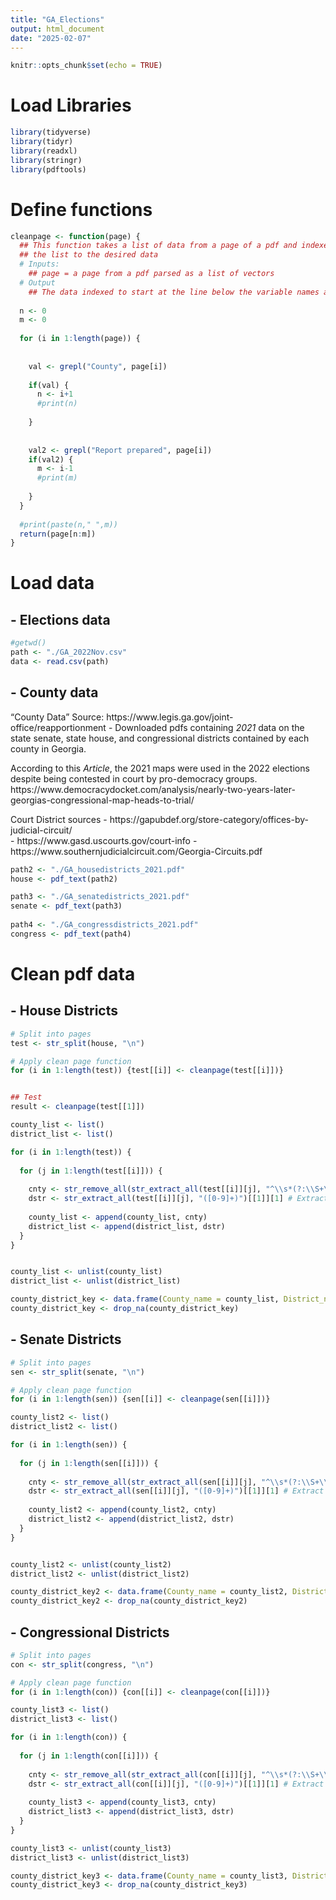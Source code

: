```yaml
---
title: "GA_Elections"
output: html_document
date: "2025-02-07"
---
```


```r
knitr::opts_chunk$set(echo = TRUE)
```


# Load Libraries 

```r
library(tidyverse)
library(tidyr)
library(readxl)
library(stringr)
library(pdftools)
```


# Define functions
```r
cleanpage <- function(page) {
  ## This function takes a list of data from a page of a pdf and indexes 
  ## the list to the desired data 
  # Inputs: 
    ## page = a page from a pdf parsed as a list of vectors 
  # Output 
    ## The data indexed to start at the line below the variable names and ending before text
  
  n <- 0
  m <- 0
  
  for (i in 1:length(page)) {
    
    
    val <- grepl("County", page[i])
     
    if(val) { 
      n <- i+1
      #print(n)
      
    }
    
    
    val2 <- grepl("Report prepared", page[i])
    if(val2) { 
      m <- i-1
      #print(m)
      
    }
  }
  
  #print(paste(n," ",m))
  return(page[n:m])
}
```



# Load data 

## - Elections data 

```r
#getwd()
path <- "./GA_2022Nov.csv"
data <- read.csv(path)

```


## - County data 

"County Data" Source: https://www.legis.ga.gov/joint-office/reapportionment 
- Downloaded pdfs containing *2021* data on the state senate, state house, and congressional districts contained by each county in Georgia.

According to this *Article*, the 2021 maps were used in the 2022 elections despite being contested in court by pro-democracy groups.
https://www.democracydocket.com/analysis/nearly-two-years-later-georgias-congressional-map-heads-to-trial/ 


Court District sources 
- https://gapubdef.org/store-category/offices-by-judicial-circuit/  
- https://www.gasd.uscourts.gov/court-info
- https://www.southernjudicialcircuit.com/Georgia-Circuits.pdf 

```r

path2 <- "./GA_housedistricts_2021.pdf"
house <- pdf_text(path2)

path3 <- "./GA_senatedistricts_2021.pdf"
senate <- pdf_text(path3)
  
path4 <- "./GA_congressdistricts_2021.pdf"
congress <- pdf_text(path4)

```


# Clean pdf data

## - House Districts 
```r
# Split into pages
test <- str_split(house, "\n")

# Apply clean page function 
for (i in 1:length(test)) {test[[i]] <- cleanpage(test[[i]])}


## Test 
result <- cleanpage(test[[1]])

```


```r

county_list <- list()
district_list <- list()

for (i in 1:length(test)) {
  
  for (j in 1:length(test[[i]])) {
    
    cnty <- str_remove_all(str_extract_all(test[[i]][j], "^\\s*(?:\\S+\\s+)"), " ") # Extract first word from string 
    dstr <- str_extract_all(test[[i]][j], "([0-9]+)")[[1]][1] # Extract first number from string
    
    county_list <- append(county_list, cnty)
    district_list <- append(district_list, dstr)
  }
}


county_list <- unlist(county_list)
district_list <- unlist(district_list)
```

```r
county_district_key <- data.frame(County_name = county_list, District_name = district_list)
county_district_key <- drop_na(county_district_key)
```



## - Senate Districts

```r
# Split into pages
sen <- str_split(senate, "\n")

# Apply clean page function 
for (i in 1:length(sen)) {sen[[i]] <- cleanpage(sen[[i]])}


```

```r
county_list2 <- list()
district_list2 <- list()

for (i in 1:length(sen)) {
  
  for (j in 1:length(sen[[i]])) {
    
    cnty <- str_remove_all(str_extract_all(sen[[i]][j], "^\\s*(?:\\S+\\s+)"), " ") # Extract first word from string 
    dstr <- str_extract_all(sen[[i]][j], "([0-9]+)")[[1]][1] # Extract first number from string
    
    county_list2 <- append(county_list2, cnty)
    district_list2 <- append(district_list2, dstr)
  }
}


county_list2 <- unlist(county_list2)
district_list2 <- unlist(district_list2)

```

```r
county_district_key2 <- data.frame(County_name = county_list2, District_name = district_list2)
county_district_key2 <- drop_na(county_district_key2)
```

## - Congressional Districts

```r
# Split into pages 
con <- str_split(congress, "\n")

# Apply clean page function 
for (i in 1:length(con)) {con[[i]] <- cleanpage(con[[i]])}
```

```r
county_list3 <- list()
district_list3 <- list()

for (i in 1:length(con)) {
  
  for (j in 1:length(con[[i]])) {
    
    cnty <- str_remove_all(str_extract_all(con[[i]][j], "^\\s*(?:\\S+\\s+)"), " ") # Extract first word from string 
    dstr <- str_extract_all(con[[i]][j], "([0-9]+)")[[1]][1] # Extract first number from string
    
    county_list3 <- append(county_list3, cnty)
    district_list3 <- append(district_list3, dstr)
  }
}

county_list3 <- unlist(county_list3)
district_list3 <- unlist(district_list3)

```

```r
county_district_key3 <- data.frame(County_name = county_list3, District_name = district_list3)
county_district_key3 <- drop_na(county_district_key3)
```








